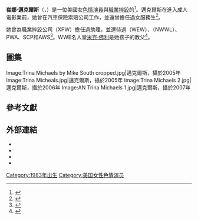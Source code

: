 {{noteTA
|G1=Show
|G2=Movie
}}
{{Adult bio
| name            = 崔娜·邁克爾斯<br>Trina Michaels
| gender          = female
| image           = AN Trina Michaels 2.jpg
| caption         = 邁克爾斯，攝於2007年
| birth_name      = 
| birth           = {{birth date and age|1983|1|13}}
| location        = {{USA}}[[加利福尼亞州|加利福尼亞州]]，[[舊金山|舊金山]]
| death_date      = 
| death_place     = 
| spouse          = 
| height          = {{height|ft=5|in=5|wiki=yes}}
| weight          = {{convert|61|kg|lb|abbr=on}}
| measurements    = 34F-24-36（F罩杯）
| eye color       = 棕色
| hair color      = 金色
| ethnicity       = 
| alias           = 
| number of films = 
| homepage        = http://trinamichaelsxxx.com/
}}
'''崔娜·邁克爾斯'''（{{lang-en|'''Trina Michaels'''}}，{{bd|1983年|1月13日}}）是一位美國女[[色情演員|色情演員]]與[[職業摔跤|職業摔跤]]的{{le|經紀人 (職業摔跤)|Manager (professional wrestling)|女助理}}<ref name="iafd">{{cite web|title=Personal Bio Trina Michaels |publisher=IAFD.com |url=http://www.iafd.com/person.rme/perfid=TrinaMichaels/gender=f/Trina-Michaels.htm |accessdate=2009-11-06 |deadurl=yes |archiveurl=https://web.archive.org/web/20091221073241/http://iafd.com/person.rme/perfid%3DTrinaMichaels/gender%3DF/Trina-Michaels.htm |archivedate=2009-12-21 }}</ref>。邁克爾斯在進入成人電影業前，她曾在汽車保險索賠公司工作，並還曾擔任過女服務生<ref name=Stiletto>{{cite journal |author=Perry, Dianne |date=October 2007 |title=Trina Michaels: On Sex and the Stage |journal=Stiletto magazine |pages=4–5 |url=http://www.stilettomagazine.net/1007/index.htm |access-date=2017-03-29 |archive-url=https://web.archive.org/web/20170412122430/http://www.stilettomagazine.net/1007/index.htm |archive-date=2017-04-12 |dead-url=yes }}</ref>。

她曾為職業摔跤公司{{le|Xtreme Pro Wrestling|Xtreme Pro Wrestling}}（XPW）擔任過助理，並還待過{{le|女子極限摔跤|Women's Extreme Wrestling}}（WEW）、{{le|裸女摔跤聯盟|Naked Women's Wrestling League}}（NWWL）、PWA、SCP和AWS<ref>{{cite web|url=http://www.onlineworldofwrestling.com/bios/t/trina-michaels/|title=Trina Michaels|work=Online World of Wrestling|accessdate=14 December 2014|archive-url=https://web.archive.org/web/20170609213659/http://www.onlineworldofwrestling.com/bios/t/trina-michaels/|archive-date=2017-06-09|dead-url=yes}}</ref>。WWE名人堂[[米克·佛利|米克·佛利]]是她孩子的教父<ref>{{cite web|publisher=[[Facebook|Facebook]]|url=https://www.facebook.com/RealMickFoley/photos/a.150133228350157.28288.126269440736536/1170774619619341/?type=3&theater|title=RealMickFoley photos}}</ref>。

==圖集==
<gallery>
Image:Trina Michaels by Mike South cropped.jpg|邁克爾斯，攝於2005年
Image:Trina Micheals.jpg|邁克爾斯，攝於2005年
Image:Trina Michaels 2.jpg|邁克爾斯，攝於2006年
Image:AN Trina Michaels 1.jpg|邁克爾斯，攝於2007年
</gallery>

==參考文獻==
{{Reflist|30em}}

==外部連結==
{{Commons category|Trina Michaels}}
{{portal|色情}}
*{{facebook|TrinaMania|Trina Michaels}}
*{{IMDb name|1705716|Trina Michaels}}
*{{iafd name|id=TrinaMichaels|gender=female|name=Trina Michaels}}
*{{afdb name|33275|Trina Michaels}}

{{DEFAULTSORT:Michaels, Trina}}
[[Category:1983年出生|Category:1983年出生]]
[[Category:美国女性色情演员|Category:美国女性色情演员]]